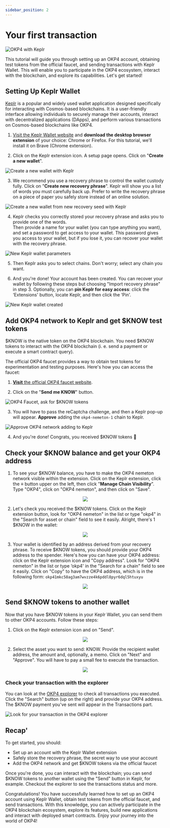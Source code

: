 ```yaml
---
sidebar_position: 2
---
```


# Your first transaction

![OKP4 with Keplr](/img/content/tutorials/keplr-0.webp)

This tutorial will guide you through setting up an OKP4 account, obtaining test tokens from the official faucet, and sending transactions with Keplr Wallet. This will enable you to participate in the OKP4 ecosystem, interact with the blockchain, and explore its capabilities. Let's get started!

## Setting Up Keplr Wallet

[Keplr](https://www.keplr.app/) is a popular and widely used wallet application designed specifically for interacting with Cosmos-based blockchains. It is a user-friendly interface allowing individuals to securely manage their accounts, interact with decentralized applications (DApps), and perform various transactions on Cosmos-based blockchains like OKP4.

1. [Visit the Keplr Wallet website](https://www.keplr.app/download) and **download the desktop browser extension** of your choice: Chrome or Firefox. For this tutorial, we'll install it on Brave (Chrome extension).

2. Click on the Keplr extension icon. A setup page opens. Click on "**Create a new wallet**".

![Create a new wallet with Keplr](/img/content/tutorials/keplr-1.webp)

3. We recommend you use a recovery phrase to control the wallet custody fully. Click on "**Create new recovery phrase**". Keplr will show you a list of words you must carefully back up. Prefer to write the recovery phrase on a piece of paper you safely store instead of an online solution.  

![Create a new wallet from new recovery seed with Keplr](/img/content/tutorials/keplr-2.webp)

4. Keplr checks you correctly stored your recovery phrase and asks you to provide one of the words.  
Then provide a name for your wallet (you can type anything you want), and set a password to get access to your wallet. This password gives you access to your wallet, but if you lose it, you can recover your wallet with the recovery phrase.

![New Keplr wallet parameters](/img/content/tutorials/keplr-3.webp)

5. Then Keplr asks you to select chains. Don't worry; select any chain you want.

6. And you're done! Your account has been created. You can recover your wallet by following these steps but choosing "Import recovery phrase" in step 3.
Optionally, you can **pin Keplr for easy access**: click the ‘Extensions' button, locate Keplr, and then click the ‘Pin'.

![New Keplr wallet created](/img/content/tutorials/keplr-4.webp)

## Add OKP4 network to Keplr and get $KNOW test tokens

$KNOW is the native token on the OKP4 blockchain. You need $KNOW tokens to interact with the OKP4 blockchain (i. e. send a payment or execute a smart contract query).

The official OKP4 faucet provides a way to obtain test tokens for experimentation and testing purposes. Here's how you can access the faucet:

1. [**Visit** the official OKP4 faucet website](https://faucet.okp4.network/).

2. Click on the "**Send me KNOW**" button.

![OKP4 Faucet, ask for $KNOW tokens](/img/content/tutorials/keplr-5.webp)

3. You will have to pass the reCaptcha challenge, and then a Keplr pop-up will appear. **Approve** adding the `okp4-nemeton-1` chain to Keplr.

![Approve OKP4 network adding to Keplr](/img/content/tutorials/keplr-6.webp)

4. And you're done! Congrats, you received $KNOW tokens 🥳

## Check your $KNOW balance and get your OKP4 address

1. To see your $KNOW balance, you have to make the OKP4 nemeton network visible within the extension. Click on the Keplr extension, click the **≡** button upper on the left, then click "**Manage Chain Visibility**". Type "OKP4", click on "OKP4 nemeton", and then click on "Save".

<center><img src="/img/content/tutorials/keplr-8.webp"></img></center>

2. Let's check you received the $KNOW tokens. Click on the Keplr extension button, look for "OKP4 nemeton" in the list or type "okp4" in the "Search for asset or chain" field to see it easily. Alright, there's 1 $KNOW in the wallet:

<center><img src="/img/content/tutorials/keplr-9.webp"></img></center>

3. Your wallet is identified by an address derived from your recovery phrase. To receive $KNOW tokens, you should provide your OKP4 address to the spender.
Here's how you can have your OKP4 address: click on the Keplr extension icon and "Copy address". Look for "OKP4 nemeton" in the list or type ‘okp4' in the "Search for a chain" field to see it easily. Click on "Copy" to have the OKP4 address, which is in the following form:  `okp41mkc58ag3am7wvzze4k6pddl8pyr6dql5htuxyu`

<center><img src="/img/content/tutorials/keplr-10.webp"></img></center>

## Send $KNOW tokens to another wallet

Now that you have $KNOW tokens in your Keplr Wallet, you can send them to other OKP4 accounts. Follow these steps:

1. Click on the Keplr extension icon and on "Send".

<center><img src="/img/content/tutorials/keplr-11.webp"></img></center>

2. Select the asset you want to send: KNOW. Provide the recipient wallet address, the amount and, optionally, a memo. Click on "Next" and "Approve". You will have to pay a small fee to execute the transaction.

<center><img src="/img/content/tutorials/keplr-12.webp"></img></center>

### Check your transaction with the explorer

You can look at the [OKP4 explorer](https://explore.okp4.network/OKP4%20testnet) to check all transactions you executed. Click the "Search" button (up on the right) and provide your OKP4 address. The $KNOW payment you've sent will appear in the Transactions part.

![Look for your transaction in the OKP4 explorer](/img/content/tutorials/keplr-13.webp)

## Recap'

To get started, you should:

- Set up an account with the Keplr Wallet extension
- Safely store the recovery phrase, the secret way to use your account
- Add the OKP4 network and get $KNOW tokens via the official faucet

Once you're done, you can interact with the blockchain; you can send $KNOW tokens to another wallet using the "Send" button in Keplr, for example. Checkout the explorer to see the transactions status and more.

Congratulations! You have successfully learned how to set up an OKP4 account using Keplr Wallet, obtain test tokens from the official faucet, and send transactions. With this knowledge, you can actively participate in the OKP4 blockchain ecosystem, explore its features, build new applications and interact with deployed smart contracts. Enjoy your journey into the world of OKP4!
